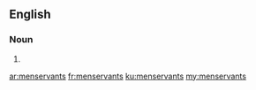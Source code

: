==English==

===Noun===
{{head|en|noun plural form}}

# {{plural of|manservant|lang=en}}

[[ar:menservants]]
[[fr:menservants]]
[[ku:menservants]]
[[my:menservants]]